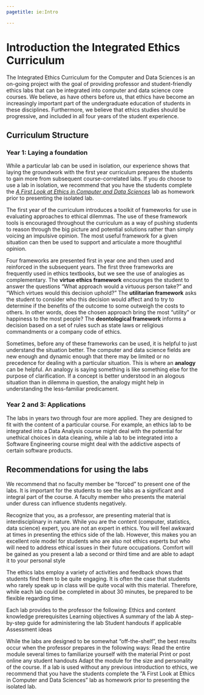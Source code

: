 ```yaml
---
pagetitle: ie:Intro

---
```


# Introduction the Integrated Ethics Curriculum

The Integrated Ethics Curriculum for the Computer and Data Sciences is an
on-going project with the goal of providing professor and student-friendly
ethics labs that can be integrated into computer and data science core courses. We
believe, as have others before us, that ethics have become an increasingly
important part of the undergraduate education of students in these disciplines.
Furthermore, we believe that ethics studies should be progressive, and included
in all four years of the student experience. 

## Curriculum Structure

### Year 1: Laying a foundation

While a particular lab can be used in isolation, our experience
shows that laying the groundwork with the first year curriculum prepares the
students to gain more from subsequent course-correlated labs. If you do choose
to use a lab in isolation, we recommend that you have the students complete the
[*A First Look at Ethics in Computer and Data Sciences*]() lab as homework prior 
to presenting the isolated lab.

The first year of the curriculum introduces a toolkit of frameworks for use in
evaluating approaches to ethical dilemmas. The use of these framework tools is
encouraged throughout the curriculum as a way of pushing students to reason
through the big picture and potential solutions rather than simply voicing an
impulsive opinion. The most useful framework for a given situation can then be
used to support and articulate a more thoughtful opinion.

Four frameworks are presented first in year one and then used and reinforced in the
subsequent years. The first three frameworks are frequently used in ethics
textbooks, but we see the use of analogies as complementary.
The **virtue ethics framework** encourages the student to answer the questions "What
approach would a virtuous person take?” and “Which virtues would this decision
uphold?"
The **utilitarian framework** asks the student to consider who this decision
would affect and to try to determine if the benefits of the outcome to some
outweigh the costs to others. In other words, does the chosen approach bring the
most "utility" or happiness to the most people?
The **deontological framework** informs a decision based on a set of rules such
as state laws or religious commandments or a company code of ethics.

Sometimes, before any of these frameworks can be used, it is helpful to just
understand the situation better. The computer and data science fields are new
enough and dynamic enough that there may be limited or no precedence for dealing
with a particular situation. This is where an **analogy** can be helpful. An analogy
is saying something is like something else for the purpose of clarification.
If a concept is better understood in an alogous situation than in dilemma in
question, the analogy might help in understanding the less-familiar predicament.

### Year 2 and 3: Applications

The labs in years two through four are more applied. They are designed to fit
with the content of a particular course. For example, an ethics lab to be
integrated into a Data Analysis course might deal with the potential for
unethical choices in data cleaning, while a lab to be integrated into a Software
Engineering course might deal with the addictive aspects of certain software
products.

## Recommendations for using the labs

We recommend that no faculty member be "forced" to present one of the labs. It
is important for the students to see the labs as a significant and integral part
of the course. A faculty member who presents the material under duress can
influence students negatively.

Recognize that you, as a professor, are presenting material that is
interdisciplinary in nature. While you are the content (computer, statistics,
data science) expert, you are not an expert in ethics. You will feel awkward at
times in presenting the ethics side of the lab. However, this makes you an
excellent role model for students who are also not ethics experts but who will
need to address ethical issues in their future occupations. Comfort will be
gained as you present a lab a second or third time and are able to adapt it to
your personal style

The ethics labs employ a variety of activities and feedback shows that students
find them to be quite engaging. It is often the case that students who rarely
speak up in class will be quite vocal with this material. Therefore, while each
lab could be completed in about 30 minutes, be prepared to be flexible regarding
time.

Each lab provides to the professor the following:
Ethics and content knowledge prerequisites
Learning objectives
A summary of the lab
A step-by-step guide for administering the lab
Student handouts if applicable
Assessment ideas

While the labs are designed to be somewhat “off-the-shelf”, the best results occur when the professor prepares in the following ways:
Read the entire module several times to familiarize yourself with the material
Print or post online any student handouts
Adapt the module for the size and personality of the course.
If a lab is used without any previous introduction to ethics, we recommend that you have the students complete the “A First Look at Ethics in Computer and Data Sciences” lab as homework prior to presenting the isolated lab.
